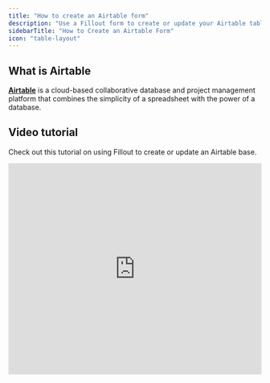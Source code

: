 ```yaml
---
title: "How to create an Airtable form"
description: "Use a Fillout form to create or update your Airtable tables. Embed your forms or share them anywhere."
sidebarTitle: "How to Create an Airtable Form"
icon: "table-layout"
---
```


## What is Airtable

[**Airtable**](https://airtable.com/) is a cloud-based collaborative database and project management platform that combines the simplicity of a spreadsheet with the power of a database.

## Video tutorial

Check out this tutorial on using Fillout to create or update an Airtable base.

<Frame>
  <iframe class="notion-asset-object-fit" src="https://www.youtube.com/embed/m1vsI_99pgs" title="iframe video" frameborder="0" allowfullscreen loading="lazy" scrolling="auto" width="100%" height="420" />
</Frame>

## How it works

### 1. Create your database in Airtable

<Note>
  If you already have your base created in Airtable, you can skip this step.
</Note>

Log in to [Airtable](https://airtable.com/), and click `Add a base`.

<Frame>
  ![Screenshot of the Airtable base creation page](/images/base.png)
</Frame>

Give your base a **name**, and create the **fields** you need. You’ll need one field for every question in your form (eg. Single line text for a short answer, Single select for radio buttons, Multi-select, etc).

<Frame>
  ![Screenshot of the Airtable base creation page](/images/ats.png)
</Frame>

If you are using the Select and Multi-select properties, make sure to type in the options you’d like people to choose from.

Once you’ve added a **field** (and options, when needed) for every response field in your form, 90% of your work is now done.

<Frame>
  ![Screenshot of the Airtable base creation page](/images/ats2.png)
</Frame>

Nice work\! Now you’re ready to sync it easily with a new or existing Fillout form.

### 2. Connect your database to your form

In your [Fillout](https://build.fillout.com/home) dashboard, click `+ Make a Fillout` followed by `Connect` and choose Airtable.

<Frame>
  ![Screenshot of the Airtable base creation page](/images/Screenshot2025-02-11at1.14.21PM.png)
</Frame>

Select your theme (don’t worry, you can always change this later). Then, enter your **Account name** and `Connect to Airtable`.

<Note>
  After connecting, you can switch to use [personal access tokens](https://support.airtable.com/docs/creating-and-using-api-keys-and-access-tokens), as well, on the dashboard integrations tab.
</Note>

After making the selections, click `+ Create form`.

<Frame>
  ![Screenshot of the Airtable base creation page](/images/Screenshot2025-02-11at1.38.54PM.png)
</Frame>

<Note>
  **Troubleshooting:** Don’t see your table in the dropdown list? Check you have connected to the correct base, and try refreshing the page or hitting the refresh icon.
</Note>

### 3. Map your questions

Fillout pulls questions and answer options from your Airtable base. Your `Airtable fields` now appear in the left sidebar. Simply drag & drop to build your form.

<Frame>
  ![Screenshot of the Airtable base creation page](/images/Airtable-ezgif.com-video-to-gif-converter.gif)
</Frame>

To connect a new question to your Airtable database, or check an existing connection, go to the dropdown menu inside **Connected \> Column to connect to** in the right sidebar.

<Tip>
  If you make changes in your Airtable base that you want to reflect in your Fillout form, hit the Refresh icon 🔄 , or refresh the Fillout page
</Tip>

### 4. Publish & Share

Once you’ve finished creating your form, you’re ready to go\! Simply `Publish` and share. Form responses will now automatically populate inside your Airtable database.

<Check>
  **Good to know:** Fillout has many powerful features like [branching](/help/page-logic) and [conditional hide/appear logic](/help/conditional-hiding). No matter how complex your needs are, there’s a way to build it in Fillout.
</Check>

## Specify a condition

You can run your integration only when a specific condition is met. Check out this [guide](/help/conditional-integration).

## Airtable specific guides

<CardGroup cols={3}>
  <Card title="Update existing Airtable records" icon="arrow-rotate-right" iconType="regular" color="#FFC738" href="/help/airtable-update-form">
    Edit existing records from Airtable and pre-fill fields with data from the record.
  </Card>
  <Card title="Create new linked records" icon="files-medical" iconType="regular" color="#FFC738" href="/help/create-new-linked-records">
    Let users create new Airtable records from a record picker in your form.
  </Card>
  <Card title="Prevent duplicate submissions" icon="brake-warning" iconType="regular" color="#FFC738">
    Stop duplicate form submissions from being saved to Airtable.
  </Card>
</CardGroup>